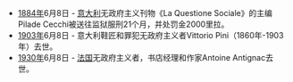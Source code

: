 *[[1884年|1884年]]6月8日 - [[意大利|意大利]]无政府主义刊物《La Questione Sociale》的主编Pilade Cecchi被送往监狱服刑21个月，并处罚金2000里拉。
*[[1903年|1903年]]6月8日 - 意大利鞋匠和罪犯无政府主义者Vittorio Pini（1860年-1903年）去世。
*[[1930年|1930年]]6月8日 - [[法国|法国]]无政府主义者，书店经理和作家Antoine Antignac去世。